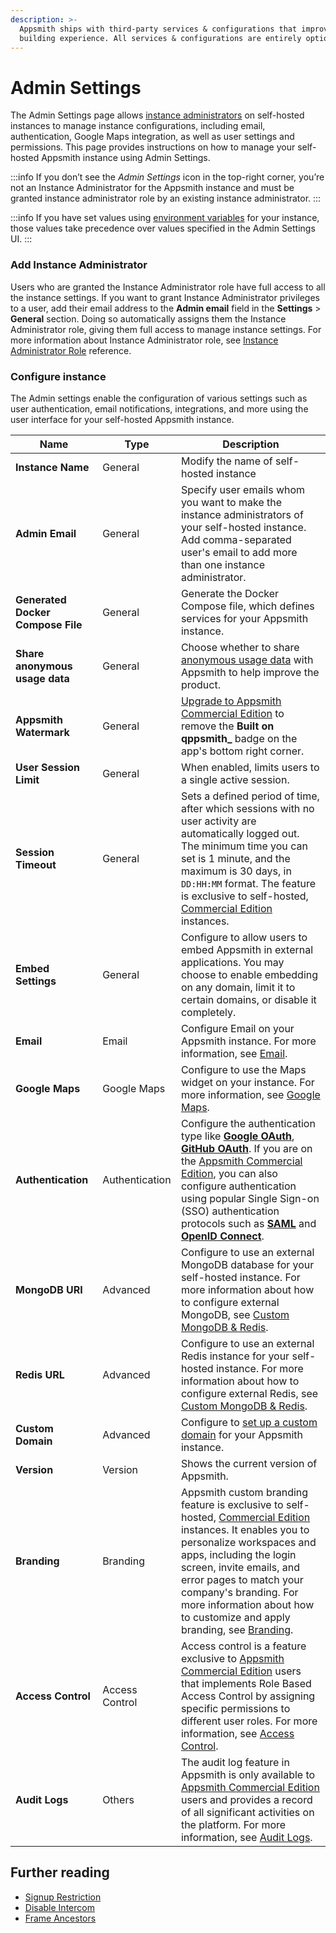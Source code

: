 ```yaml
---
description: >-
  Appsmith ships with third-party services & configurations that improve the app-
  building experience. All services & configurations are entirely optional.
---
```



# Admin Settings

The Admin Settings page allows [instance administrators](#add-instance-administrator) on self-hosted instances to manage instance configurations, including email, authentication, Google Maps integration, as well as user settings and permissions. This page provides instructions on how to manage your self-hosted Appsmith instance using Admin Settings.

:::info
If you don’t see the _Admin Settings_ icon in the top-right corner, you’re not an Instance Administrator for the Appsmith instance and must be granted instance administrator role by an existing instance administrator.
:::

 <ZoomImage
        src="/img/admin-settings-topbar.png"
        alt="Admin Settings option is available in the left sidebar"
        caption="Access admin settings from the top-right corner of the homepage."
        lazyLoad="true"
/>

:::info
If you have set values using [environment variables](#environment-variables) for your instance, those values take precedence over values specified in the Admin Settings UI.
:::

### Add Instance Administrator

Users who are granted the Instance Administrator role have full access to all the instance settings. 
If you want to grant Instance Administrator privileges to a user, add their email address to the **Admin email** field in the **Settings** > **General** section. Doing so automatically assigns them the Instance Administrator role, giving them full access to manage instance settings. For more information about Instance Administrator role, see [Instance Administrator Role](/advanced-concepts/granular-access-control/reference/default-roles#instance-administrator-role) reference.

<ZoomImage
  src="/img/admin-settings-assign-instance-administrator.png" 
  alt="Add emails to assign the Instance Administrator role"
  caption="Add emails to assign the Instance Administrator role"
/>

### Configure instance
The Admin settings enable the configuration of various settings such as user authentication, email notifications, integrations, and more using the user interface for your self-hosted Appsmith instance.

<ZoomImage
  src="/img/Instance-Configuration-using-Admin-Settings.png" 
  alt="Use Admin Settings to configure your instance"
  caption="Configure Your Appsmith Instance"
/>

| Name | Type | Description |
|----------------|----------------|----------------|
| **Instance Name** | General | Modify the name of self-hosted instance|
| **Admin Email** | General | Specify user emails whom you want to make the instance administrators of your self-hosted instance. Add comma-separated user's email to add more than one instance administrator.|
| **Generated Docker Compose File** | General | Generate the Docker Compose file, which defines services for your Appsmith instance. |
|**Share anonymous usage data** | General | Choose whether to share [anonymous usage data](/product/telemetry#opt-in-telemetry) with Appsmith to help improve the product.|
| **Appsmith Watermark** | General | [Upgrade to Appsmith Commercial Edition](https://www.appsmith.com/pricing) to remove the **Built on qppsmith\_** badge on the app's bottom right corner.|
| **User Session Limit** | General | When enabled, limits users to a single active session.|
| **Session Timeout** | General | Sets a defined period of time, after which sessions with no user activity are automatically logged out. The minimum time you can set is 1 minute, and the maximum is 30 days, in `DD:HH:MM` format. The feature is exclusive to self-hosted, [Commercial Edition](https://www.appsmith.com/pricing) instances.
| **Embed Settings** | General | Configure to allow users to embed Appsmith in external applications. You may choose to enable embedding on any domain, limit it to certain domains, or disable it completely.|
| **Email** | Email | Configure Email on your Appsmith instance. For more information, see [Email](/getting-started/setup/instance-configuration/email).|
| **Google Maps** | Google Maps | Configure to use the Maps widget on your instance. For more information, see [Google Maps](/getting-started/setup/instance-configuration/email). |
| **Authentication** | Authentication | Configure the authentication type like [**Google OAuth**](/getting-started/setup/instance-configuration/authentication/google-login), [**GitHub OAuth**](/getting-started/setup/instance-configuration/authentication/github-login). If you are on the [Appsmith Commercial Edition](https://www.appsmith.com/pricing), you can also configure authentication using popular Single Sign-on (SSO) authentication protocols such as [**SAML**](/getting-started/setup/instance-configuration/authentication/security-assertion-markup-language-saml)  and [**OpenID Connect**](/getting-started/setup/instance-configuration/authentication/openid-connect-oidc).|
| **MongoDB URI** | Advanced | Configure to use an external MongoDB database for your self-hosted instance. For more information about how to configure external MongoDB, see [Custom MongoDB & Redis](/getting-started/setup/instance-configuration/custom-mongodb-redis). |
| **Redis URL** | Advanced |Configure to use an external Redis instance for your self-hosted instance. For more information about how to configure external Redis, see [Custom MongoDB & Redis](/getting-started/setup/instance-configuration/custom-mongodb-redis). |
| **Custom Domain** | Advanced | Configure to [set up a custom domain](/getting-started/setup/instance-configuration/custom-domain) for your Appsmith instance. |
| **Version** | Version | Shows the current version of Appsmith. |
| **Branding** | Branding | Appsmith custom branding feature is exclusive to self-hosted, [Commercial Edition](https://www.appsmith.com/pricing) instances. It enables you to personalize workspaces and apps, including the login screen, invite emails, and error pages to match your company's branding. For more information about how to customize and apply branding, see [Branding](/advanced-concepts/branding).|
| **Access Control** | Access Control | Access control is a feature exclusive to [Appsmith Commercial Edition](https://www.appsmith.com/pricing) users that implements Role Based Access Control by assigning specific permissions to different user roles. For more information, see [Access Control](/advanced-concepts/granular-access-control).|
| **Audit Logs** | Others | The audit log feature in Appsmith is only available to [Appsmith Commercial Edition](https://www.appsmith.com/pricing) users and provides a record of all significant activities on the platform. For more information, see [Audit Logs](/advanced-concepts/audit-logs). |

## Further reading

* [Signup Restriction](/getting-started/setup/instance-configuration/disable-user-signup)
* [Disable Intercom](/getting-started/setup/instance-configuration/disable-intercom)
* [Frame Ancestors](/getting-started/setup/instance-configuration/frame-ancestors)
